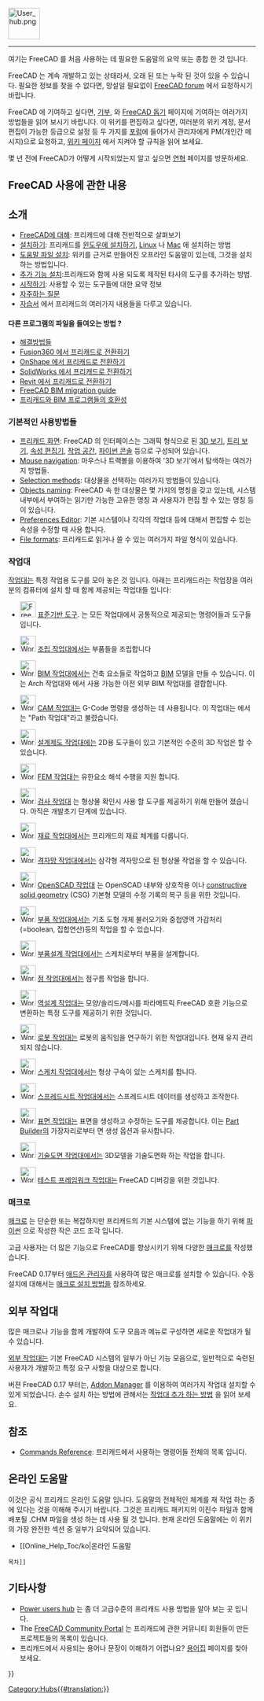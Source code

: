<languages/>
{{TOCright}}
[[Image:User_hub.png|64px]]
----

여기는 FreeCAD 를 처음 사용하는 데 필요한 도움말의 요약 또는 종합 한 것 입니다.

FreeCAD 는 계속 개발하고 있는 상태라서, 오래 된 또는 누락 된 것이 있을 수 있습니다. 필요한 정보를 찾을 수 없다면, 망설일 필요없이 [https://forum.freecad.org FreeCAD forum] 에서 요청하시기 바랍니다.

<div class="mw-translate-fuzzy">
FreeCAD 에 기여하고 싶다면, [[donate|기부]], 와 [[Help FreeCAD/ko|FreeCAD 돕기]] 페이지에 기여하는 여러가지 방법들을 읽어 보시기 바랍니다. 이 위키를 편집하고 싶다면, 여러분의 위키 계정, 문서 편집이 가능한 등급으로 설정 등 두 가지를  [https://forum.freecad.org/viewtopic.php?f=21&t=6830 포럼]에 들어가서 관리자에게 PM(개인간 메시지)으로 요청하고, [[WikiPages/ko|위키 페이지]] 에서 지켜야 할 규칙을 읽어 보세요.
</div>

몇 년 전에 FreeCAD가 어떻게 시작되었는지 알고 싶으면 [[History | 연혁]] 페이지를 방문하세요.

<span id="Using_FreeCAD"></span>
== FreeCAD 사용에 관한 내용 ==

<span id="Introduction"></span>
== 소개 ==

<div class="mw-translate-fuzzy">
* [[About FreeCAD/ko|FreeCAD에 대해]]: 프리캐드에 대해 전반적으로 살펴보기
* [[Installing|설치하기]]: 프리캐드를 [[Installing_on_Windows/ko|윈도우에 설치하기]], [[Install on Linux|Linux]] 나 [[Install on Mac|Mac]] 에 설치하는 방법
* [[Installing Helpfile|도움말 파일 설치]]: 위키를 근거로 만들어진 오프라인 도움말이 있는데, 그것을 설치하는 방법입니다.
* [[Installing_additional_components/ko|추가 기능 설치]]:프리캐드와 함께 사용 되도록 제작된 타사의 도구를 추가하는 방법.
* [[Getting started/ko|시작하기]]: 사용할 수 있는 도구들에 대한 요약 정보
* [[Frequently_asked_questions/ko|자주하는 질문]]
* [[Tutorials/ko|자습서]] 에서 프리캐드의 여러가지 내용들을 다루고 있습니다.
</div>

<span id="Migrating_from_other_software?"></span>
====다른 프로그램의 파일을 들여오는 방법 ?====

* [[Workarounds/ko|해결방법들]]
* [[Migrating_to_FreeCAD_from_Fusion360/ko|Fusion360 에서 프리캐드로 전환하기]]
* [[Migrating_to_FreeCAD_from_OnShape/ko|OnShape 에서 프리캐드로 전환하기]]
*[[Migrating_to_FreeCAD_from_SolidWorks/ko|SolidWorks 에서 프리캐드로 전환하기]]
*[[Migrating_to_FreeCAD_from_Revit/ko|Revit 에서 프리캐드로 전환하기]]
* [https://yorik.uncreated.net/blog/2020-010-freecad-bim-guide FreeCAD BIM migration guide]
* [[BIM_application_compatibility_table/ko|프리캐드와 BIM 프로그램들의 호환성]]

<span id="Basic_application"></span>
===기본적인 사용방법들===

* [[Interface/ko|프리캐드 화면]]: FreeCAD 의 인터페이스는 그래픽 형식으로 된 [[3D_view/ko|3D 보기]], [[Tree_view/ko|트리 보기]], [[Property_editor/ko|속성 편집기]], [[Task_panel/ko|작업 공간]], [[Python_console/ko|파이썬 콘솔]] 등으로 구성되어 있습니다.
* [[Mouse_navigation/ko|Mouse navigation]]: 마우스나 트랙볼을 이용하여 '3D 보기'에서 탐색하는 여러가지 방법들.
* [[Selection_methods/ko|Selection methods]]: 대상물을 선택하는 여러가지 방법들이 있습니다.
* [[Object_name/ko|Objects naming]]: FreeCAD 속 한 대상물은 몇 가지의 명칭을 갖고 있는데, 시스템 내부에서 부여하는 읽기만 가능한 고유한 명칭 {{incode|Name}} 과 사용자가 편집 할 수 있는 명칭 {{incode|Label}} 등이 있습니다.
* [[Preferences_Editor/ko|Preferences Editor]]: 기본 시스템이나 각각의 작업대 등에 대해서 편집할 수 있는 속성을 수정할 때 사용 합니다.
* [[Import_Export/ko|File formats]]: 프리캐드로 읽거나 쓸 수 있는 여러가지 파일 형식이 있습니다.

<span id="Workbenches"></span>
===작업대===

[[Workbenches/ko|작업대]]는 특정 작업용 도구를 모아 놓은 것 입니다. 아래는 프리캐드라는 작업장을 여러분의 컴퓨터에 설치 할 때 함께 제공되는 작업대들 입니다:

<!--Please keep this list consistent with Online_Help_Toc and Workbenches-->
* [[Image:Freecad.svg|32px]] [[Std_Base/ko|표준기반 도구]]. 는 모든 작업대에서 공통적으로 제공되는 명령어들과 도구들 입니다.

* [[Image:Workbench_Assembly.svg|32px]] [[Assembly_Workbench/ko|조립 작업대]]에서는 부품들을 조립합니다 {{Version|1.0}}

* [[Image:Workbench_BIM.svg|32px]]  [[BIM_Workbench/ko|BIM 작업대]]에서는 건축 요소들로 작업하고 [https://en.wikipedia.org/wiki/Building_information_modeling BIM] 모델을 만들 수 있습니다. 이는 Arch 작업대와 {{VersionMinus|0.21}}에서 사용 가능한 이전 외부 BIM 작업대를 결합합니다.

* [[Image:Workbench_CAM.svg|32px]]  [[CAM_Workbench/ko|CAM 작업대]]는 G-Code 명령을 생성하는 데 사용됩니다. 이 작업대는 {{VersionMinus|0.21}}에서는 "Path 작업대"라고 불렸습니다.

* [[Image:Workbench_Draft.svg|32px]]  [[Draft_Workbench/ko|설계제도 작업대]]에는 2D용 도구들이 있고 기본적인 수준의 3D 작업은 할 수 있습니다.

* [[Image:Workbench_FEM.svg|32px]]  [[FEM_Workbench/ko|FEM 작업대]]는 유한요소 해석 수행을 지원 합니다.

* [[Image:Workbench_Inspection.svg|32px]] [[Inspection_Workbench/ko|검사 작업대]] 는 형상물 확인시 사용 할 도구를 제공하기 위해 만들어 졌습니다. 아직은 개발초기 단계에 있습니다.

* [[Image:Workbench_Material.svg|32px]] [[Material_Workbench/ko|재료 작업대]]에서는 프리캐드의 재료 체계를 다룹니다. {{Version|1.0}}

* [[Image:Workbench_Mesh.svg|32px]] [[Mesh_Workbench/ko|격자망 작업대]]에서는 삼각형 격자망으로 된 형상물 작업을 할 수 있습니다.

* [[Image:Workbench_OpenSCAD.svg|32px]] [[OpenSCAD_Workbench/ko|OpenSCAD 작업대]] 는 OpenSCAD 내부와 상호작용 이나 [[Constructive_solid_geometry/ko|constructive solid geometry]] (CSG) 기본형 모델의 수정 기록의 복구 등을 위한 것입니다.

* [[Image:Workbench_Part.svg|32px]]  [[Part_Workbench/ko|부품 작업대]]에서는 기초 도형 개체 불러오기와 중첩영역 가감처리(=boolean, 집합연산)등의 작업을 할 수 있습니다.

* [[Image:Workbench_PartDesign.svg|32px]] [[PartDesign_Workbench/ko|부품설계 작업대]]에서는 스케치로부터 부품을 설계합니다.

* [[Image:Workbench_Points.svg|32px]] [[Points_Workbench/ko|점 작업대]]에서는 점구름 작업을 합니다.

* [[Image:Workbench_Reverse_Engineering.svg|32px]] [[Reverse_Engineering_Workbench/ko|역설계 작업대]]는 모양/솔리드/메시를 파라메트릭 FreeCAD 호환 기능으로 변환하는 특정 도구를 제공하기 위한 것입니다.

* [[Image:Workbench_Robot.svg|32px]] [[Robot_Workbench|로봇 작업대]]는 로봇의 움직임을 연구하기 위한 작업대입니다. 현재 유지 관리되지 않습니다.

* [[Image:Workbench_Sketcher.svg|32px]] [[Sketcher_Workbench/ko|스케치 작업대]]에서는 형상 구속이 있는 스케치를 합니다.

* [[Image:Workbench_Spreadsheet.svg|32px]] [[Spreadsheet_Workbench/ko|스프레드시트 작업대]]에서는 스프레드시트 데이터를 생성하고 조작한다.

* [[Image:Workbench_Surface.svg|32px]] [[Surface_Workbench/ko|표면 작업대]]는 표면을 생성하고 수정하는 도구를 제공합니다. 이는 [[Part_Builder|Part Builder]]의 가장자리로부터 면 생성 옵션과 유사합니다.

* [[Image:Workbench_TechDraw.svg|32px]] [[TechDraw_Workbench/ko|기술도면 작업대]]에서는 3D모델을 기술도면화 하는 작업을 합니다.

* [[Image:Workbench_Test.svg|32px]] [[Testing/ko|테스트 프레임워크 작업대]]는 FreeCAD 디버깅을 위한 것입니다.

<span id="Macros"></span>
===매크로===

[[Macros|매크로]] 는 단순한 또는 복잡하지만 프리캐드의 기본 시스템에 없는 기능을 하기 위해 [[Python|파이썬]] 으로 작성한 작은 코드 조각 입니다.

고급 사용자는 더 많은 기능으로 FreeCAD를 향상시키기 위해 다양한 [[macro|매크로]]를 작성했습니다.

FreeCAD 0.17부터 [[Std_AddonMgr|애드온 관리자]]를 사용하여 많은 매크로를 설치할 수 있습니다. 수동 설치에 대해서는 [[How_to_install_macros|매크로 설치 방법]]을 참조하세요.

<span id="External_workbenches"></span>
== 외부 작업대 ==

많은 매크로나 기능을 함께 개발하여 도구 모음과 메뉴로 구성하면 새로운 작업대가 될 수 있습니다.

[[External_workbenches|외부 작업대]]는 기본 FreeCAD 시스템의 일부가 아닌 기능 모음으로, 일반적으로 숙련된 사용자가 개발하고 특정 요구 사항을 대상으로 합니다.

버젼 FreeCAD 0.17 부터는, [[Std_AddonMgr|Addon Manager]] 를 이용하여 여러가지 작업대 설치할 수 있게 되었습니다. 손수 설치 하는 방법에 관해서는 [[How_to_install_additional_workbenches|작업대 추가 하는 방법]] 을 읽어 보세요.

<span id="Reference"></span>
==참조==

* [[List_of_Commands|Commands Reference]]: 프리캐드에서 사용하는 명령어들 전체의 목록 입니다.

<span id="Online_Help"></span>
== 온라인 도움말 ==

<div class="mw-translate-fuzzy">
<!-- To download the online help in FreeCAD you need to set the proper Url in the [[Preferences Editor|Preferences Editor]] of FreeCAD. Currently the right url has to point to this page. That means you need to set it to:
 [http://juergen-riegel.net/FreeCAD/Docu/index.php/User_hub http://juergen-riegel.net/FreeCAD/Docu/index.php/User_hub]
-->
</div>

이것은 공식 프리캐드 온라인 도움말 입니다. 도움말의 전체적인 체계를 재 작업 하는 중에 있다는 것을 이해해 주시기 바랍니다. 그것은 프리캐드 패키지의 이진수 파일과 함께 배포될 .CHM 파일을 생성 하는 데 사용 될 것 입니다. 현재 온라인 도움말에는 이 위키의 가장 완전한 섹션 중 일부가 요약되어 있습니다.
* [[Online_Help_Toc/ko|온라인 도움말 
 목차]]

<span id="More"></span>
== 기타사항 ==

* [[Power_users_hub|Power users hub]] 는 좀 더 고급수준의 프리캐드 사용 방법을 알아 보는 곳 입니다. 
* The [[FreeCAD_Community_Portal|FreeCAD Community Portal]] 는 프리캐드에 관한 커뮤니티 회원들이 만든 프로젝트들의 목록이 있습니다. 
* 프리캐드에서 사용되는 용어나 문장이 이해하기 어렵나요? [[Glossary/ko|용어집]] 페이지를 찾아 보세요.


{{Userdocnavi{{#translation:}}}}
[[Category:Hubs{{#translation:}}]]